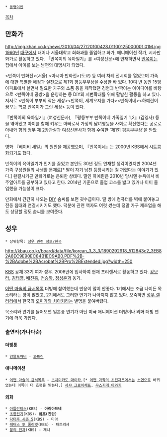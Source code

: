  * [[동명이인]]

[[목차]]

== 만화가 ==
http://img.khan.co.kr/news/2010/04/27/20100428.01100125000001.01M.jpg
[[1960년]] [[대구광역시|대구]]에서 태어나 서울대학교 회화과를 졸업하고 화가, 애니메이션 작가, 시사만화가로 활동하고 있다. 「반쪽이의 육아일기」를 <여성신문>에 연재하면서 [[반쪽이]]는 집에서 아이를 보는 남편의 대명사가 되었다. 

<반쪽이 만화전>(서울) <아시아 만화전>(도쿄) 등 여러 차례 전시회를 열었으며 가족에 대한 특별한 애정과 실천으로 제1회 평등부부상을 수상한 바 있다. 10여 년 동안 15평 아파트에서 살면서 필요한 가구와 소품 등을 제작했던 경험과 반짝이는 아이디어를 바탕으로 <반쪽이네 공방>을 운영하는 등 DIY의 저변확대를 위해 활발한 활동을 하고 있다. 저서로 <반쪽이 부부의 작은 세상><반쪽이, 세계오지를 가다><반쪽이네><하예린이 꿈꾸는 학교 반쪽이가 그린 세상> 등이 있다. 

『반쪽이의 육아일기』(여성신문사), 『평등부부 반쪽이네 가족일기 1,2』(김영사) 등을 엮어냈고 아이를 함께 키우는 아빠로서 가정의 남녀평등을 사회로 확산했다는 공로로 아내와 함께 정무 제 2장관실과 여성신문사가 함께 수여한 `제1회 평등부부상`을 받았다.

영화 『베이비 세일』의 원안을 제공했으며, 『반쪽이네』는 2000년 KBS에서 시트콤화되기도 했다.

반쪽이의 육아일기가 인기를 끌었고 본인도 30년 정도 연재할 생각이였지만 2004년 가족 구성원들의 사생활 문제로[* 딸이 자기 남친 등장시키는 걸 꺼렸다는 이야기가 있다.] 완결시키곤 만화가로는 은퇴한 상태다. 딸인 하예린은 2010년 당시엔 뉴욕에서 비주얼아트를 공부하고 있다고 한다. 2014년 기준으로 졸업 코스를 밟고 있거나 이미 졸업했을 가능성이 크다.

만화에서 간간히 나오는 [[DIY]] 솜씨를 보면 굇수급이다. 딸 방에 컴퓨터를 벽에 붙여놓고 전동 침대와 연결시키기도 했다. 덕분에 관련 책자도 여럿 썼는데 정말 가구 제조업을 해도 상당할 정도 솜씨를 보여준다.

== 성우 ==
 * 상위항목: [[성우 관련 정보/한국]]

http://kbau.co.kr/board/data/file/korean_3_3_3/1890292918_512843c2_3EB82A8EC9E90EC84B1EC9AB0.PDF%2B-%2BAdobe%2BAcrobat%2BPro%2BExtended.jpg?width=250

[[KBS 성우극회|KBS]] 공채 33기 여자 성우. 2008년에 입사하여 현재 프리랜서로 활동하고 있다. [[강보라]], [[김태영#s-5|김태영]], [[배진홍]], [[전승화]], [[정성훈#s-4|정성훈]]과 동기.  

[[어떤 마술의 금서목록]] 더빙에 참여했는데 반응이 많이 안좋다. 1기에서는 조금 나이든 목소리라는 평이 많았고, 2기에서도 그러한 연기가 나아지지 않고 있다. 오죽하면 [[성우 갤러리]]에서 한국의 [[오미가와 치아키]]라는 별명을 붙여버렸다.

목소리와 연기를 들어보면 일본풍 연기가 아닌 미국 애니메이션 더빙이나 외화 더빙 연기에 더욱 가깝다. 

=== 출연작(가나다순) ===
==== 더빙툰 ====
 * [[양말도깨비]] - [[양말도깨비/등장인물#s-3.1.1|꽈뜨린]]

==== 애니메이션 ====
 * [[어떤 마술의 금서목록]] - [[츠치미카도 마이카]],[* [[어떤 과학의 초전자포]]에서는 [[소연(성우)|소연]]으로 바뀌었는데 이쪽이 더 호평을 받는다.] [[사샤 크로이체프]], [[무스지메 아와키]]

==== 외화 ====
 * [[아틀란티스]](KBS) - '''아리아드네'''
 * [[초한전기]](KBS)- '''[[여후]](친란)'''
 * [[닥터후|닥터후 시즌 5]](KBS) - 미아
 * [[레터스 투 줄리엣]](KBS) - 패트리샤
 * [[불의 전차]](KBS) - 제니
